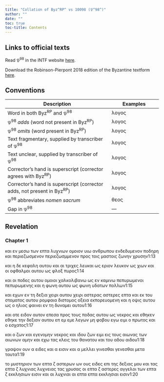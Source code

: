 ```yaml
---
title: "Collation of Byz^RP^ vs 10098 (𝔓^98^)"
author: ""
date: ""
toc: true
toc-title: Contents
---
```


::: {.callout-note appearance="minimal" icon="false" collapse="true"}
# Links to official texts

Read 𝔓^98^ in the INTF website [here](https://ntvmr.uni-muenster.de/manuscript-workspace?docID=10098).

Download the Robinson-Pierpont 2018 edition of the Byzantine textform [here](https://web.archive.org/web/20210413060536/https://byzantinetext.com/wp-content/uploads/2021/03/robinson-pierpont-2018-gnt-edition.pdf).


:::


::: {.callout-note appearance="minimal" icon="false" collapse="true"}
# Conventions

| Description                                                              	| Examples                           	|
|--------------------------------------------------------------------------	|------------------------------------	|
| Word in both Byz^RP^ and 𝔓^98^                                   	| λογος                              	|
| 𝔓^98^ *adds* (word not present in Byz^RP^)                       	| [λογος]{.greek-added}            	|
| 𝔓^98^ *omits* (word present in Byz^RP^)                          	| [λογος]{.greek-omitted}          	|
| Text fragmentary, supplied by transcriber of 𝔓^98^               	| [λογος]{.greek-supplied}         	|
| Text unclear, supplied by transcriber of 𝔓^98^                   	| [λογος]{.unclear}                	|
| Corrector's hand is superscript (corrector agrees with Byz^RP^)          	| [λογος]{.corr}                   	|
| Corrector's hand is superscript (corrector adds, not present in Byz^RP^) 	| [[λογος]{.corr}]{.greek-added} 	|
| 𝔓^98^ abbreviates *nomen sacrum*                                 	| [θεος]{.greek-abbr}            	|
| Gap in 𝔓^98^                                                     	| [―]{.gap}                        	|
:::

## Revelation

### Chapter 1

[και]{.greek-omitted} [εν]{.greek-omitted} [μεσω]{.greek-omitted} [των]{.greek-omitted} [επτα]{.greek-omitted} [λυχνιων]{.greek-omitted} [ομοιον]{.greek-omitted} [υιω]{.greek-omitted} [ανθρωπου]{.greek-omitted} [ενδεδυμενον]{.greek-omitted} [ποδηρη]{.greek-omitted} [και]{.greek-omitted} [περιεζωσμενον]{.greek-omitted} [[περ]{.greek-supplied}[ι]{.unclear}εζωσμ[μ]{.unclear}ε[ν]{.unclear}[ον]{.greek-supplied}]{.greek-added} [προς]{.greek-supplied} [τοις]{.greek-supplied} [μαστοις]{.greek-supplied} [ζωνην]{.greek-supplied} [χρυ]{.greek-supplied}σην[1:13]{.aside}

[και]{.greek-added} η [δε]{.greek-omitted} κε[φαλη]{.greek-supplied} [αυτου]{.greek-supplied} [και]{.greek-supplied} [αι]{.greek-supplied} [τριχες]{.greek-supplied} [λευκαι]{.greek-supplied} [ως]{.greek-supplied} [ε]{.unclear}ριον λευκο[ν]{.unclear} [ως]{.greek-supplied} [χιων]{.greek-supplied} [και]{.greek-supplied} [οι]{.greek-supplied} [οφθαλμοι]{.greek-supplied} [αυτου]{.greek-supplied} [ως]{.greek-supplied} [φλ]{.greek-supplied}οξ πυρος[1:14]{.aside}

και [οι]{.greek-supplied} [ποδες]{.greek-supplied} [αυτου]{.greek-supplied} [ομοιοι]{.greek-supplied} [χαλκολιβανω]{.greek-supplied} [ως]{.greek-supplied} εν καμινω [πεπυρωμενοι]{.greek-omitted} [π[ε]{.unclear}[πυρωμενης]{.greek-supplied}]{.greek-added} [και]{.greek-supplied} [η]{.greek-supplied} [φωνη]{.greek-supplied} [αυτου]{.greek-supplied} [ως]{.greek-supplied} [φω]{.unclear}νη υδατων [π]{.unclear}[ολλων]{.greek-supplied}[1:15]{.aside}

[και]{.greek-supplied} [εχων]{.greek-supplied} [εν]{.greek-supplied} [τη]{.greek-supplied} [δεξια]{.greek-supplied} [[χειρι]{.greek-supplied}]{.greek-added} αυτου [χειρι]{.greek-omitted} [αστερας]{.greek-omitted} [ασ[τ]{.unclear}ερες]{.greek-added} [ε]{.unclear}[πτα]{.greek-supplied} [και]{.greek-supplied} [εκ]{.greek-supplied} [του]{.greek-supplied} [στοματος]{.greek-supplied} [αυτου]{.greek-supplied} [ρομ]{.greek-supplied}φαια δισ[τ]{.unclear}ομος ο[ξεια]{.greek-supplied} [εκπορευομενη]{.greek-supplied} [και]{.greek-supplied} [η]{.greek-supplied} [οψις]{.greek-supplied} [αυ]{.greek-supplied}τ[ο]{.unclear}υ ως [ο]{.greek-omitted} [ηλ]{.unclear}ι[ος]{.unclear} φ[αινει]{.greek-supplied} [εν]{.greek-supplied} [τη]{.greek-supplied} [δυναμει]{.greek-supplied} [αυτου]{.greek-supplied}[1:16]{.aside}

[και]{.greek-supplied} [οτε]{.greek-supplied} [ει]{.greek-supplied}[δον]{.unclear} αυτο[ν]{.unclear} [επε]{.unclear}[σα]{.greek-supplied} [προς]{.greek-supplied} [τους]{.greek-supplied} [ποδας]{.greek-supplied} [αυτου]{.greek-supplied} [ως]{.greek-supplied} [νεκρος]{.greek-supplied} κ[α]{.unclear}ι [εθηκεν]{.greek-omitted} [εθ[ηκε]{.unclear}]{.greek-added} [τη]{.unclear}[ν]{.greek-supplied} [δεξιαν]{.greek-supplied} [αυτου]{.greek-supplied} [επ]{.greek-omitted} [[εμ]{.greek-supplied}]{.greek-added} [εμε]{.greek-supplied} [λεγων]{.greek-supplied} [μ]{.unclear}η φ[οβ]{.unclear}[ο]{.greek-supplied}[υ]{.unclear} [εγω]{.unclear} [ειμι]{.greek-supplied} [ο]{.greek-supplied} [πρωτος]{.greek-supplied} [και]{.greek-supplied} [ο]{.greek-supplied} [εσχατος]{.greek-supplied}[1:17]{.aside}

[και]{.greek-supplied} [ο]{.greek-supplied} [ζων]{.greek-supplied} [και]{.greek-supplied} [εγε]{.greek-supplied}νομ[ην]{.unclear} [ν]{.unclear}ε[κρο]{.unclear}[ς]{.greek-supplied} [και]{.greek-supplied} [ιδου]{.greek-supplied} [ζων]{.greek-supplied} [ειμι]{.greek-supplied} [εις]{.greek-supplied} [τους]{.greek-supplied} [αιωνας]{.greek-supplied} [των]{.unclear} [αιωνων]{.unclear} [αμην]{.greek-omitted} [και]{.greek-supplied} [εχω]{.greek-supplied} [τας]{.greek-supplied} [κλεις]{.greek-supplied} [του]{.greek-supplied} [θανατου]{.greek-supplied} [και]{.greek-supplied} [το]{.unclear}υ [αδου]{.greek-omitted} [[αιδου]{.unclear}]{.greek-added}[1:18]{.aside}

[γραψον]{.unclear} [ουν]{.greek-supplied} [α]{.greek-supplied} [ειδες]{.greek-supplied} [και]{.greek-supplied} [α]{.greek-supplied} [εισιν]{.greek-supplied} [και]{.greek-supplied} [α]{.greek-supplied} [μελλει]{.greek-supplied} [γινεσθαι]{.greek-omitted} [[γενε]{.unclear}[σ]{.greek-supplied}[θαι]{.unclear}]{.greek-added} [μετα]{.greek-supplied} [ταυτα]{.greek-supplied}[1:19]{.aside}

[το]{.greek-supplied} [μυστηριον]{.greek-supplied} [των]{.greek-supplied} [επτα]{.greek-omitted} [[[ζ]{.greek-supplied}]{.greek-abbr}]{.greek-added} [α]{.unclear}στε[ρων]{.unclear} [ων]{.greek-omitted} [[ους]{.greek-supplied}]{.greek-added} [ειδες]{.greek-supplied} [επι]{.greek-supplied} [της]{.greek-supplied} [δεξιας]{.greek-supplied} [μου]{.greek-supplied} [και]{.greek-supplied} [τας]{.greek-supplied} [επτα]{.greek-omitted} [[[ζ]{.unclear}]{.greek-abbr}]{.greek-added} [λυχνιας]{.greek-omitted} [λυ[χν]{.unclear}ε[ι]{.unclear}[α]{.greek-supplied}ς]{.greek-added} [τας]{.greek-supplied} [χρυσας]{.greek-supplied} [οι]{.greek-supplied} [επτα]{.greek-omitted} [[[ζ]{.greek-supplied}]{.greek-abbr}]{.greek-added} [αστερες]{.greek-supplied} [αγγελοι]{.greek-supplied} [των]{.greek-supplied} [επτα]{.greek-omitted} [[[ζ]{.unclear}]{.greek-abbr}]{.greek-added} εκκλη[σιων]{.unclear} [ει]{.unclear}[σιν]{.greek-supplied} [και]{.greek-supplied} [αι]{.greek-supplied} [λυχνιαι]{.greek-supplied} [αι]{.greek-supplied} [επτα]{.greek-supplied} [επτα]{.greek-supplied} [εκκλησιαι]{.greek-supplied} [εισιν]{.greek-omitted}[1:20]{.aside}

